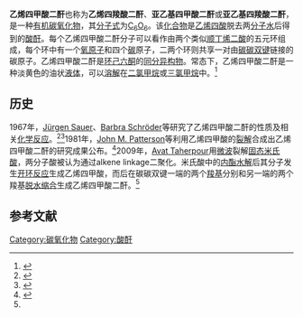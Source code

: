 {{Chembox
| verifiedrevid = 344974761
| ImageFile = Ethylenetetracarboxylic dianhydride.png
| ImageSize = 120px
| IUPACName = 呋喃并[3,4-''c'']呋喃-1,3,4,6-四酮
| OtherNames = 乙烯四羧酸二酐、亚乙基四甲酸二酐、亚乙基四羧酸二酐
|Section1={{Chembox Identifiers
| CASNo_Ref = {{cascite|correct|??}}
| CASNo = 15016-12-3
| PubChem = 
| SMILES = O=C(C(C(O2)=O)=C1C2=O)OC1=O
}}
|Section2 = {{Chembox Properties
| C=6|O=6
| Appearance = 淡黄色液体
| Density = 
| MeltingPt = 
| BoilingPt = 
| Solubility = }}
| Section3 = {{Chembox Hazards
| MainHazards = 
| FlashPt = 
| Autoignition = }}
}}

'''乙烯四甲酸二酐'''也称为'''乙烯四羧酸二酐'''、'''亚乙基四甲酸二酐'''或'''亚乙基四羧酸二酐'''，是一种[[有机物|有机]][[碳氧化物|碳氧化物]]，其[[分子式|分子式]]为[[C6O6|C<sub>6</sub>O<sub>6</sub>]]。该[[化合物|化合物]]是[[乙烯四酸|乙烯四酸]]脱去两[[分子|分子]][[水|水]]后得到的[[酸酐|酸酐]]。每个乙烯四甲酸二酐分子可以看作由两个类似[[顺丁烯二酸|顺丁烯二酸]]的五元环组成，每个环中有一个[[氧|氧]][[原子|原子]]和四个[[碳|碳]]原子，二两个环则共享一对由[[碳碳双键|碳碳双键]]链接的碳原子。乙烯四甲酸二酐是[[环己六酮|环己六酮]]的[[同分异构物|同分异构物]]。常态下，乙烯四甲酸二酐是一种淡黄色的油状[[液体|液体]]，可以[[溶解|溶解]]在[[二氯甲烷|二氯甲烷]]或[[氯仿|三氯甲烷]]中。<ref name=taher>{{Cite journal|title=Microwave-assisted solid phase conversion study of Meldrum's acid to ethylenetetracarboxylic dianhydride (C6O6)|url=https://linkinghub.elsevier.com/retrieve/pii/S138614250900571X|last=Taherpour|first=Avat (Arman)|date=2010-01|journal=Spectrochimica Acta Part A: Molecular and Biomolecular Spectroscopy|issue=1|doi=10.1016/j.saa.2009.10.049|volume=75|pages=493–497|language=en|pmid=19945911|access-date=2022-03-02|archive-date=2019-05-14|archive-url=https://web.archive.org/web/20190514113218/https://linkinghub.elsevier.com/retrieve/pii/S138614250900571X}}</ref>

==历史==
1967年，[[Jürgen_Sauer|Jürgen Sauer]]、[[Barbra_Schröder|Barbra Schröder]]等研究了乙烯四甲酸二酐的性质及相关[[化学反应|化学反应]]。<ref>{{Cite journal|title=Eine Studie der Diels‐Alder‐Reaktion, VI. Kinetischer Nachweis des Moleküls C 6 O 6 (Dianhydrid der Äthylentetracarbonsäure)|url=https://onlinelibrary.wiley.com/doi/10.1002/cber.19671000135|last=Sauer|first=Jürgen|last2=Schröder|first2=Barbara|date=1967-01|journal=Chemische Berichte|issue=1|doi=10.1002/cber.19671000135|volume=100|pages=306–314|language=en|issn=0009-2940|last3=Wiemer|first3=Richard}}</ref><ref>{{Cite journal|title=Eine Studie der Diels‐Alder‐Reaktion, VII. Reaktionen des Dianhydrids der Äthylentetracarbonsäure (C 6 O 6 )|url=https://onlinelibrary.wiley.com/doi/10.1002/cber.19671000136|last=Sauer|first=Jürgen|last2=Schröder|first2=Barbara|date=1967-01|journal=Chemische Berichte|issue=1|doi=10.1002/cber.19671000136|volume=100|pages=315–322|language=en|issn=0009-2940|last3=Mielert|first3=Albrecht}}</ref>1981年，[[John_M._Patterson|John M. Patterson]]等利用乙烯四甲酸的[[裂解|裂解]]合成出乙烯四甲酸二酐的研究成果公布。<ref>{{Cite journal|title=The pyrolytic behavior of ethylenetetracarboxylic acid|url=https://linkinghub.elsevier.com/retrieve/pii/0165237081800058|last=Patterson|first=John M.|last2=Haidar|first2=Nabeel F.|date=1981-03|journal=Journal of Analytical and Applied Pyrolysis|issue=4|doi=10.1016/0165-2370(81)80005-8|volume=2|pages=331–337|language=en|last3=Braun|first3=Loren L.|last4=Smith|first4=Walter T.|access-date=2022-03-02|archive-date=2019-05-12|archive-url=https://web.archive.org/web/20190512191908/https://linkinghub.elsevier.com/retrieve/pii/0165237081800058}}</ref>2009年，[[Avat_Taherpour|Avat Taherpour]]用[[微波|微波]]裂解[[固态|固态]][[米氏酸|米氏酸]]，两分子酸被认为通过alkene linkage二聚化。米氏酸中的[[内酯|内酯]][[水解|水解]]后其分子发生[[开环反应|开环反应]]生成乙烯四甲酸，而后在碳碳双键一端的两个[[羧基|羧基]]分别和另一端的两个羧基[[脱水缩合|脱水缩合]]生成乙烯四甲酸二酐。<ref name=taher/>

==参考文献==
{{reflist}}

{{碳氧化物}}

[[Category:碳氧化物|Category:碳氧化物]]
[[Category:酸酐|Category:酸酐]]